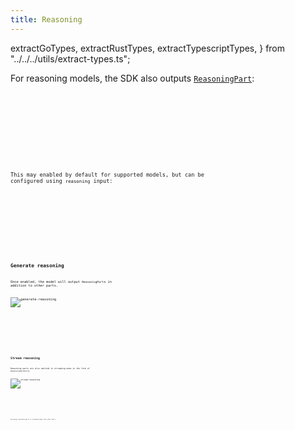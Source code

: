 ```yaml
---
title: Reasoning
---
```


  extractGoTypes,
  extractRustTypes,
  extractTypescriptTypes,
} from "../../../utils/extract-types.ts";

For reasoning models, the SDK also outputs [`ReasoningPart`](../language-model#reasoning-part):

<Tabs>
  <TabItem label="TypeScript">
    <Code
      code={extractTypescriptTypes(["ReasoningPart"])}
      lang="typescript"
      title="types.ts"
    />
  </TabItem>
  <TabItem label="Rust">
    <Code
      code={extractRustTypes(["ReasoningPart"])}
      lang="rust"
      title="types.rs"
    />
  </TabItem>
  <TabItem label="Go">
    <Code
      code={extractGoTypes(["ReasoningPart"])}
      lang="go"
      title="types.go"
    />
  </TabItem>
</Tabs>

This may enabled by default for supported models, but can be configured using `reasoning` input:

<Tabs>
  <TabItem label="TypeScript">
    <Code
      code={extractTypescriptTypes(["ReasoningOptions"])}
      lang="typescript"
      title="types.ts"
    />
  </TabItem>
  <TabItem label="Rust">
    <Code
      code={extractRustTypes(["ReasoningOptions"])}
      lang="rust"
      title="types.rs"
    />
  </TabItem>
  <TabItem label="Go">
    <Code
      code={extractGoTypes(["ReasoningOptions"])}
      lang="go"
      title="types.go"
    />
  </TabItem>
</Tabs>

## Generate reasoning

Once enabled, the model will output `ReasoningPart`s in addition to other parts.

![generate-reasoning](../../../../assets/examples/generate-reasoning.gif)

<Tabs>
  <TabItem label="TypeScript">
    <Code
      code={jsGenerateReasoningCode}
      lang="typescript"
      title="generate-reasoning.ts"
    />
  </TabItem>
  <TabItem label="Rust">
    <Code code={rustGenerateReasoningCode} lang="rust" title="generate-reasoning.rs" />
  </TabItem>
  <TabItem label="Go">
    <Code code={goGenerateReasoningCode} lang="go" title="main.go" />
  </TabItem>
</Tabs>

## Stream reasoning

Reasoning parts are also emitted in streaming mode in the form of `ReasoningPartDelta`.

![stream-reasoning](../../../../assets/examples/stream-reasoning.gif)

<Tabs>
  <TabItem label="TypeScript">
    <Code
      code={extractTypescriptTypes(["ReasoningPartDelta"])}
      lang="typescript"
      title="types.ts"
    />
  </TabItem>
  <TabItem label="Rust">
    <Code
      code={extractRustTypes(["ReasoningPartDelta"])}
      lang="rust"
      title="types.rs"
    />
  </TabItem>
  <TabItem label="Go">
    <Code
      code={extractGoTypes(["ReasoningPartDelta"])}
      lang="go"
      title="types.go"
    />
  </TabItem>
</Tabs>

Accessing reasoning parts in streaming mode like other parts:

<Tabs>
  <TabItem label="TypeScript">
    <Code
      code={jsStreamReasoningCode}
      lang="typescript"
      title="stream-reasoning.ts"
    />
  </TabItem>
  <TabItem label="Rust">
    <Code code={rustStreamReasoningCode} lang="rust" title="stream-reasoning.rs" />
  </TabItem>
  <TabItem label="Go">
    <Code code={goStreamReasoningCode} lang="go" title="main.go" />
  </TabItem>
</Tabs>